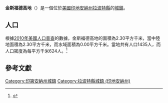 {{noteTA
|G1=USState
|G2=地名
|G3=Unit
}}
{{Infobox settlement
|name            = 金斯福德高地
|native_name = Kingsford Heights
|settlement_type          = [[鎮|城鎮]]
|image_skyline            = LaPorte County Indiana Incorporated and Unincorporated areas Kingsford Heights Highlighted 1839852.svg
|imagesize                = 250px
|image_map                = 
|mapsize                  = 
|subdivision_type         = [[世界政區索引|國家]]
|subdivision_type1        = [[美国州份|州份]]
|subdivision_type2        = [[印地安納州行政區劃|縣]]
|subdivision_name         = [[美国|美国]]
|subdivision_name1        = [[印地安納州|印地安納州]]
|subdivision_name2        = [[拉波特縣_(印地安納州)|拉波特縣]]
|elevation_ft             = 725
|elevation_m              = 221
|timezone                 = [[北美东部时区|CST]]
|area_total_km2           = 2.30
|area_land_km2            = 2.30
|area_water_km2           = 0.00
|area_total_sq_mi         = 
|area_land_sq_mi          = 
|area_water_sq_mi         = 
|population_as_of         = [[2010年美國人口普查|2010]]
|population_footnotes     = 
|population_total         = 1435
|population_density_km2   = auto
|population_density_sq_mi = auto
|utc_offset               = -5
|coordinates              = {{coord|41|28|52|N|86|41|33|W|display=inline,title}}
| coor_pinpoint           = 
| coordinates_footnotes   = 
|timezone_DST             = EDT
|utc_offset_DST           = -4
|postal_code_type         = [[美國郵區編號|郵區編號]]
|postal_code              = 46346
|area_code                = {{link-en|电话区号317|Area code 317|317}}
|blank_name = [[地名信息系统|GNIS ID]]
|blank_info = 437334<ref name="GNIS">{{cite gnis|437334|Kingsford Heights}}</ref>
}}
'''金斯福德高地'''（{{lang-en|Kingsford Heights}}）是一個位於[[美國|美國]][[印地安納州|印地安納州]][[拉波特縣_(印地安納州)|拉波特縣]]的[[鎮|城鎮]]。

== 人口 ==
根據[[2010年美國人口普查|2010年美國人口普查]]的數據，金斯福德高地的面積為2.30平方千米，當中陸地面積為2.30平方千米，而水域面積為0.00平方千米。當地共有人口1435人，而人口密度為每平方千米624人。<ref name="GR8">{{cite web|url=http://factfinder2.census.gov|publisher=[[美国人口调查局|美国人口调查局]]|accessdate=2011-05-14|title=American FactFinder|archive-date=2013-09-11|archive-url=https://web.archive.org/web/20130911234518/http://factfinder2.census.gov/|dead-url=no}}</ref>

== 參考文獻 ==
{{reflist}}
{{拉波特縣 (印地安納州)}}
{{Indiana-geo-stub}}
{{DEFAULTSORT:Kingsford Heights, Indiana}}
[[Category:印第安納州城鎮|Category:印第安納州城鎮]]
[[Category:拉波特縣城鎮_(印地安納州)|Category:拉波特縣城鎮 (印地安納州)]]